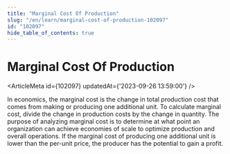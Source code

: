```yaml
---
title: "Marginal Cost Of Production"
slug: "/en/learn/marginal-cost-of-production-102097"
id: "102097"
hide_table_of_contents: true
---
```



# Marginal Cost Of Production

<ArticleMeta id={102097} updatedAt={'2023-09-26 13:59:00'} />
<div className='border-solid border-b border-t-0 my-4 border-[var(--ifm-color-gray-300)]' />

In economics, the marginal cost is the change in total production cost that comes from making or producing one additional unit. To calculate marginal cost, divide the change in production costs by the change in quantity. The purpose of analyzing marginal cost is to determine at what point an organization can achieve economies of scale to optimize production and overall operations. If the marginal cost of producing one additional unit is lower than the per-unit price, the producer has the potential to gain a profit.

